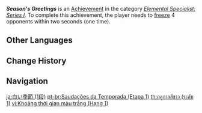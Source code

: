 {{Achievement Infobox
|title        = Season's Greetings
|id           = 82025
|order id     = 2025
|category     = Elemental Specialist: Series I
|description  = [[Frozen|Freeze]] 4 opponents within 2s (×1).
|requirements = 
|primogems    = 5
|tracking     = Tracks the number of times the player froze 4 opponents within 2 seconds.
|topic        = 
|set          = Season's Greetings
|tier         = 1
|tiers_total  = 3
}}
'''''Season's Greetings''''' is an [[Achievement]] in the category ''[[Elemental Specialist: Series I]]''. To complete this achievement, the player needs to [[Frozen|freeze]] 4 opponents within two seconds (one time).
<!--
==Trivia==

==Video Guides==
{{EVT
|video1   = 
|caption1 = 
}}
-->
==Other Languages==
{{Other Languages|Transclude=Season's Greetings}}

==Change History==
{{Change History|1.0}}
<!--
==References==
{{Reflist}}
-->
==Navigation==
{{Achievement Navbox}}

[[ja:白い季節 (1段)]]
[[pt-br:Saudações da Temporada (Etapa 1)]]
[[th:ฤดูกาลสีขาว (ระดับ 1)]]
[[vi:Khoảng thời gian màu trắng (Hạng 1)]]